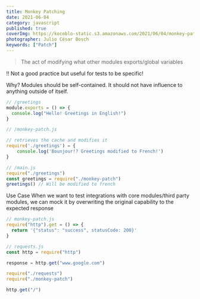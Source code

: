 ```yaml
---
title: Monkey Patching
date: 2021-06-04
category: javascript
published: true
coverImg: https://kocoblo-static.s3.amazonaws.com/2021/06/04/monkey-patching/cover-img.jpg
photographer: Julio César Bosch
keywords: ["Patch"]
---
```


> The act of modifying what other modules exports/global variables

!! Not a good practice but useful for tests to be specific!

Why?
Modules should be self-contained. It should not have influence to anything outside of itself.

```js
// /greetings
module.exports = () => {
  console.log("Hello! Greetings in English!")
}
```

```js
// /monkey-patch.js

// retrieves the cache and modifies it
require('./greetings') = {
    console.log('Bounjour!? Greetings modified to French!')
}
```

```js
// /main.js
require("./greetings")
const greetings = require("./monkey-patch")
greetings() // Will be modified to french
```

Use Case
When we want to test integrations with core modules/third party modules,
we can mock it by overwriting the original capability to the expected response

```js
// monkey-patch.js
require("http").get = () => {
  return '{"status": "success", statusCode: 200}'
}
```

```js
// requests.js
const http = require("http")

response = http.get("www.google.com")
```

```js
require("./requests")
require("./monkey-patch")

http.get("/")
```
